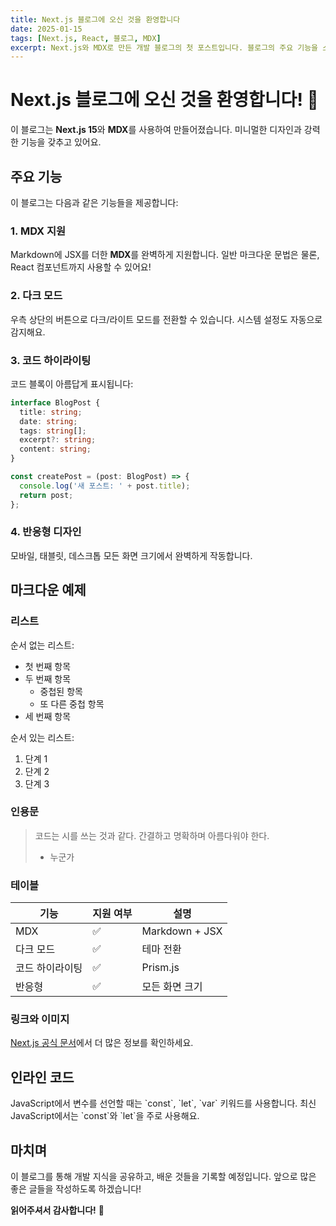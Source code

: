 ```yaml
---
title: Next.js 블로그에 오신 것을 환영합니다
date: 2025-01-15
tags: [Next.js, React, 블로그, MDX]
excerpt: Next.js와 MDX로 만든 개발 블로그의 첫 포스트입니다. 블로그의 주요 기능을 소개합니다.
---
```


# Next.js 블로그에 오신 것을 환영합니다! 🎉

이 블로그는 **Next.js 15**와 **MDX**를 사용하여 만들어졌습니다. 미니멀한 디자인과 강력한 기능을 갖추고 있어요.

## 주요 기능

이 블로그는 다음과 같은 기능들을 제공합니다:

### 1. MDX 지원

Markdown에 JSX를 더한 **MDX**를 완벽하게 지원합니다. 일반 마크다운 문법은 물론, React 컴포넌트까지 사용할 수 있어요!

### 2. 다크 모드

우측 상단의 버튼으로 다크/라이트 모드를 전환할 수 있습니다. 시스템 설정도 자동으로 감지해요.

### 3. 코드 하이라이팅

코드 블록이 아름답게 표시됩니다:

```typescript
interface BlogPost {
  title: string;
  date: string;
  tags: string[];
  excerpt?: string;
  content: string;
}

const createPost = (post: BlogPost) => {
  console.log('새 포스트: ' + post.title);
  return post;
};
```

### 4. 반응형 디자인

모바일, 태블릿, 데스크톱 모든 화면 크기에서 완벽하게 작동합니다.

## 마크다운 예제

### 리스트

순서 없는 리스트:
- 첫 번째 항목
- 두 번째 항목
  - 중첩된 항목
  - 또 다른 중첩 항목
- 세 번째 항목

순서 있는 리스트:
1. 단계 1
2. 단계 2
3. 단계 3

### 인용문

> 코드는 시를 쓰는 것과 같다. 간결하고 명확하며 아름다워야 한다.
>
> - 누군가

### 테이블

| 기능 | 지원 여부 | 설명 |
|------|----------|------|
| MDX | ✅ | Markdown + JSX |
| 다크 모드 | ✅ | 테마 전환 |
| 코드 하이라이팅 | ✅ | Prism.js |
| 반응형 | ✅ | 모든 화면 크기 |

### 링크와 이미지

[Next.js 공식 문서](https://nextjs.org)에서 더 많은 정보를 확인하세요.

## 인라인 코드

JavaScript에서 변수를 선언할 때는 \`const\`, \`let\`, \`var\` 키워드를 사용합니다. 최신 JavaScript에서는 \`const\`와 \`let\`을 주로 사용해요.

## 마치며

이 블로그를 통해 개발 지식을 공유하고, 배운 것들을 기록할 예정입니다. 앞으로 많은 좋은 글들을 작성하도록 하겠습니다!

**읽어주셔서 감사합니다!** 🙏
